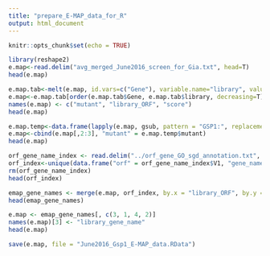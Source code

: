 ```yaml
---
title: "prepare_E-MAP_data_for_R"
output: html_document
---
```


```r
knitr::opts_chunk$set(echo = TRUE)
```

```r
library(reshape2)
e.map<-read.delim("avg_merged_June2016_screen_for_Gia.txt", head=T)
head(e.map)
```

```r
e.map.tab<-melt(e.map, id.vars=c("Gene"), variable.name="library", value.name="score")
e.map<-e.map.tab[order(e.map.tab$Gene, e.map.tab$library, decreasing=T),]
names(e.map) <- c("mutant", "library_ORF", "score")
head(e.map)
```
```r
e.map.temp<-data.frame(lapply(e.map, gsub, pattern = "GSP1:", replacement = "", perl = T))
e.map<-cbind(e.map[,2:3], "mutant" = e.map.temp$mutant)
head(e.map)
```

```r
orf_gene_name_index <- read.delim("../orf_gene_GO_sgd_annotation.txt", head = F)
orf_index<-unique(data.frame("orf" = orf_gene_name_index$V1, "gene_name" = orf_gene_name_index$V2))
rm(orf_gene_name_index)
head(orf_index)
```

```r
emap_gene_names <- merge(e.map, orf_index, by.x = "library_ORF", by.y = "orf")
head(emap_gene_names)
```

```r
e.map <- emap_gene_names[, c(3, 1, 4, 2)]
names(e.map)[3] <- "library_gene_name"
head(e.map)
```

```r
save(e.map, file = "June2016_Gsp1_E-MAP_data.RData")
```

